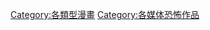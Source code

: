 {{Catnav|頁面分類|人类社会|生活|娱乐|漫画|漫畫類型}}
{{Catnav|頁面分類|人类社会|文化|艺术|漫画|漫畫類型}}
{{Catnav|頁面分類|人类社会|文化|娱乐|漫画|漫畫類型}}
{{Catnav|頁面分類|人文學科|艺术|漫画|漫畫類型}}
{{Catnav|頁面分類|人文學科|文学|書籍|漫画|漫畫類型}}

{{Catmore}}
{{Commonscat|Horror comics}}

[[Category:各類型漫畫|Category:各類型漫畫]]
[[Category:各媒体恐怖作品|Category:各媒体恐怖作品]]